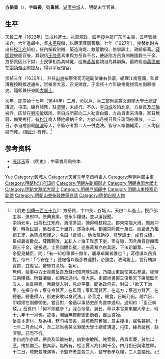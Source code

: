 {{明清人物信息框
| 姓名 =方岳貢
| 原名 = 
| 圖片名稱=
| 圖片大小 =
| 圖片說明 =
| 最高職務 = 戶、兵二部尚書兼文淵閣大學士
| 國家 = 大明
| 爵位 =
| 籍貫 = [[湖廣|湖廣]][[谷城|谷城]]
| 族裔 = 漢族
| 旗籍 = 
| 字號 =字四長，號禹修
| 諡號 = 
| 出生日期 = 年代不詳
| 出生地點 = [[湖廣|湖廣]][[谷城|谷城]]
| 逝世日期 = [[崇禎|崇禎]]十七年（1644年）
| 逝世地點 = [[京師|京師]]
| 墓葬 = 
| 配偶 =
| 親屬 = 
| 出身 = 
*天啓二年辛酉科舉人
*天啟二年壬戌科進士出身
| 經歷 = 
| 著作 =
}}
'''方岳貢'''（{{bd|？||1644年|catIdx=Liu刘}}），字'''四長'''，號'''禹修'''，[[湖廣|湖廣]][[谷城|谷城]]人。明朝末年官員。

==生平==
天啟二年（1622年）壬戌科進士。礼部观政，四年授戶部广东司主事，五年管禄米仓，六年進郎中，督[[永平|永平]]糧儲，以廉潔謹慎著稱。七年（1627年），接替仇时古出任[[松江府|松江府]]知府，任內捕殺盜賊、築造海堤、救荒助役、修學課士，政績卓著。[[薛國觀|薛國觀]]被罷官後，其親信[[王陛彥|王陛彥]]素來與方岳貢不合，便誣陷方岳貢賄賂國觀三千金。方岳貢因此下獄，士民爭相為其喊冤，巡撫[[黃希|黃希]]也親自為其辯解。最終經過[[蔣德璟|蔣德璟]]在[[崇禎帝|崇禎帝]]面前提及，得以平反復官。

崇祯三年（1630年），升任[[山東|山東]]按察使司河道副使兼右參議，總理江南糧儲，監督漕糧按時抵達通州，崇禎帝大喜，召見賜食，于崇祯十六年破格提拔爲左副都御史。隨即兼任東閣[[大學士|大學士]]。

次年，即崇禎十七年（1644年）二月，命以戶、兵二部尚書兼文淵閣大學士總督漕運、屯田、練兵諸務，駐[[濟寧|濟寧]]，未成行。不久，[[李自成|李自成]]攻陷北京，方岳貢及[[邱瑜|邱瑜]]被俘，囚禁在[[劉宗敏|劉宗敏]]居所。李自成所部向二人勒索白銀，方岳貢素來清廉，家貧無錢，備受拷打。有[[松江|松江]]商人替他繳納千金，方於四月朔日與丘瑜同被釋放。十二日，李自成部殺[[陳演|陳演]]等人，令監守者將二人一併處決。監守人準備繩索，二人均自縊而死。《[[明史|明史]]》有传。<ref>《明史·[[s:明史/卷251|列傳一百三十九]]》：方岳貢，字四長，谷城人。天啟二年進士。授戶部主事，進郎中。歷典倉庫，督永平糧儲，並以廉謹聞。<br>崇禎元年，出為松江知府。海濱多盜，捕得輒杖殺之。郡東南臨大海，颶潮沖擊，時為民患，築石堤二十里許，遂為永利。郡漕京師數十萬石，而諸倉乃相距五里，為築城垣護之，名曰「倉城」。他救荒助役、修學課士，咸有成績，舉卓異者數矣。薛國觀敗，其私人上海王陛彥下吏，素有隙，因言岳貢嘗饋國觀三千金，遂被逮。士民詣闕訟冤，巡撫黃希亦白其誣，下法司讞奏。一日，帝晏見輔臣，問：「有一知府積俸十餘年，屢舉卓異者誰也？」蔣德璟以岳貢對。帝曰：「今安在？」德璟復以陛彥株連對，帝頷之。法司讞上，言行賄無實跡，宜復官。帝獎其清執，報可。<br>無何，給事中方士亮薦岳貢及蘇州知府陳洪謐，乃擢山東副使兼右參議，總理江南糧儲。所督漕艘，如期抵通州。帝大喜。吏部尚書鄭三俊舉天下廉能監司五人，岳貢與焉。帝趣使入對，見於平臺，問為政何先，對曰：「欲天下治平，在擇守令；察守令賢否，在監司；察監司賢否，在巡方；察巡方賢否，在總憲。總憲得人，御史安敢以身試法。」帝善之，賜食，日晡乃出。越六日，即超擢左副都御史。嘗召對，帝適以事詰吏部尚書李遇知。遇知曰：「臣正糾駁。」岳貢曰：「何不即題參？」深合帝意。翼日，命以本官兼東閣大學士，時十六年十一月也。故事，閣臣無帶都御史銜者，自岳貢始。<br>岳貢本吏材。及為相，務勾檢簿書，請核赦前舊賦，意主搜括，聲名甚損。十七年二月命以戶、兵二部尚書兼文淵閣大學士總督漕運、屯田、練兵諸務，駐濟寧。已而不行。<br>李自成陷京師，岳貢及邱瑜被執，幽劉宗敏所。賊索銀，岳貢素廉，貧無以應，拷掠備至。搜其邸，無所有，松江賈人為代輸千金。四月朔日與瑜並釋。十二日，賊既殺陳演等，令監守者並殺二人，監守者奉以繯，二人並縊死。</ref>

==参考资料==
{{reflist}}
* [[張廷玉|張廷玉]]等.《明史》. 中華書局點校本.
* {{cite book|author=编纂委员会  |title=《上海旧政权建置志》 |year=2001年 |publisher=上海社会科学院出版社 |location=上海 |isbn=7-80618-881-9}}

{{start box}}
{{s-off}}
{{succession box|[[仇时古|仇时古]]|[[陳亨_(明朝進士)|陈亨]]|[[松江府|松江府]][[知府|知府]]|1628年－1642年}}
{{end box}}

{{天啓二年壬戌科殿試金榜}}

{{Authority control}}

{{DEFAULTSORT:Fang方}}
[[Category:方姓|Yue]]
[[Category:穀城人|Category:穀城人]]
[[Category:天啓元年辛酉科舉人|Category:天啓元年辛酉科舉人]]
[[Category:明朝戶部主事|Category:明朝戶部主事]]
[[Category:明朝松江府知府|Category:明朝松江府知府]]
[[Category:明朝左副都御史|Category:明朝左副都御史]]
[[Category:明朝東閣大學士|Category:明朝東閣大學士]]
[[Category:明朝文淵閣大學士|Category:明朝文淵閣大學士]]
[[Category:明朝戶部郎中|Category:明朝戶部郎中]]
[[Category:明朝山東按察司副使|Category:明朝山東按察司副使]]
[[Category:明朝山東布政使司參議|Category:明朝山東布政使司參議]]
[[Category:明朝自殺人物|Category:明朝自殺人物]]